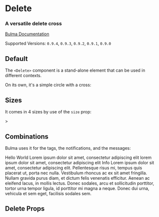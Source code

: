 

<Meta title="Elements/Delete" component={Delete} />

# Delete

### A versatile **delete** cross

[Bulma Documentation](https://bulma.io/documentation/elements/delete/)

Supported Versions: `0.9.4`, `0.9.3`, `0.9.2`, `0.9.1`, `0.9.0`

## Default

The `<Delete>` component is a stand-alone element that can be used in different contexts.

On its own, it's a simple circle with a cross:

<Canvas>
  <Story name="Default">
    <Delete />
  </Story>
</Canvas>

## Sizes

It comes in 4 sizes by use of the `size` prop:

<Canvas>
  <Story name="Sizes">
    <React.Fragment>>
      <Delete size="small" />
      <Delete />
      <Delete size="medium" />
      <Delete size="large" />
    </React.Fragment>
  </Story>
</Canvas>

## Combinations

Bulma uses it for the tags, the notifications, and the messages:

<Canvas>
  <Story name="Combinations">
    <React.Fragment>
      <Block>
        <Tag color="success">
          Hello World
          <Delete size="small" />
        </Tag>
      </Block>
      <Notification color="danger">
        <Delete />
        Lorem ipsum dolor sit amet, consectetur adipiscing elit lorem ipsum dolor sit amet, consectetur adipiscing elit
      </Notification>
      <Message color="info">
        <Message.Header>
          Info
          <Delete />
        </Message.Header>
        <Message.Body>
          Lorem ipsum dolor sit amet, consectetur adipiscing elit. Pellentesque risus mi, tempus quis placerat ut, porta nec nulla. Vestibulum rhoncus ac ex sit amet fringilla. Nullam gravida purus diam, et dictum felis venenatis efficitur. Aenean ac eleifend lacus, in mollis lectus. Donec sodales, arcu et sollicitudin porttitor, tortor urna tempor ligula, id porttitor mi magna a neque. Donec dui urna, vehicula et sem eget, facilisis sodales sem.
        </Message.Body>
      </Message>
    </React.Fragment>
  </Story>
</Canvas>

## Delete Props

<ArgsTable of={Delete} />

